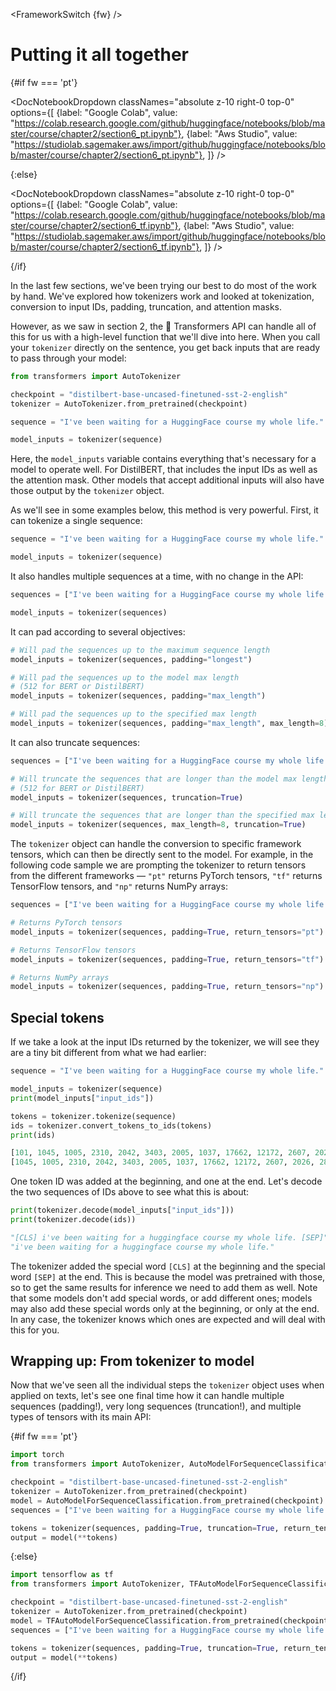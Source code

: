 <FrameworkSwitch {fw} />

# Putting it all together

{#if fw === 'pt'}

<DocNotebookDropdown
  classNames="absolute z-10 right-0 top-0"
  options={[
    {label: "Google Colab", value: "https://colab.research.google.com/github/huggingface/notebooks/blob/master/course/chapter2/section6_pt.ipynb"},
    {label: "Aws Studio", value: "https://studiolab.sagemaker.aws/import/github/huggingface/notebooks/blob/master/course/chapter2/section6_pt.ipynb"},
]} />

{:else}

<DocNotebookDropdown
  classNames="absolute z-10 right-0 top-0"
  options={[
    {label: "Google Colab", value: "https://colab.research.google.com/github/huggingface/notebooks/blob/master/course/chapter2/section6_tf.ipynb"},
    {label: "Aws Studio", value: "https://studiolab.sagemaker.aws/import/github/huggingface/notebooks/blob/master/course/chapter2/section6_tf.ipynb"},
]} />

{/if}

In the last few sections, we've been trying our best to do most of the work by hand. We've explored how tokenizers work and looked at tokenization, conversion to input IDs, padding, truncation, and attention masks.

However, as we saw in section 2, the 🤗 Transformers API can handle all of this for us with a high-level function that we'll dive into here. When you call your `tokenizer` directly on the sentence, you get back inputs that are ready to pass through your model:

```py
from transformers import AutoTokenizer

checkpoint = "distilbert-base-uncased-finetuned-sst-2-english"
tokenizer = AutoTokenizer.from_pretrained(checkpoint)

sequence = "I've been waiting for a HuggingFace course my whole life."

model_inputs = tokenizer(sequence)
```

Here, the `model_inputs` variable contains everything that's necessary for a model to operate well. For DistilBERT, that includes the input IDs as well as the attention mask. Other models that accept additional inputs will also have those output by the `tokenizer` object.

As we'll see in some examples below, this method is very powerful. First, it can tokenize a single sequence:

```py
sequence = "I've been waiting for a HuggingFace course my whole life."

model_inputs = tokenizer(sequence)
```

It also handles multiple sequences at a time, with no change in the API:

```py
sequences = ["I've been waiting for a HuggingFace course my whole life.", "So have I!"]

model_inputs = tokenizer(sequences)
```

It can pad according to several objectives:

```py
# Will pad the sequences up to the maximum sequence length
model_inputs = tokenizer(sequences, padding="longest")

# Will pad the sequences up to the model max length
# (512 for BERT or DistilBERT)
model_inputs = tokenizer(sequences, padding="max_length")

# Will pad the sequences up to the specified max length
model_inputs = tokenizer(sequences, padding="max_length", max_length=8)
```

It can also truncate sequences:

```py
sequences = ["I've been waiting for a HuggingFace course my whole life.", "So have I!"]

# Will truncate the sequences that are longer than the model max length
# (512 for BERT or DistilBERT)
model_inputs = tokenizer(sequences, truncation=True)

# Will truncate the sequences that are longer than the specified max length
model_inputs = tokenizer(sequences, max_length=8, truncation=True)
```

The `tokenizer` object can handle the conversion to specific framework tensors, which can then be directly sent to the model. For example, in the following code sample we are prompting the tokenizer to return tensors from the different frameworks — `"pt"` returns PyTorch tensors, `"tf"` returns TensorFlow tensors, and `"np"` returns NumPy arrays:

```py
sequences = ["I've been waiting for a HuggingFace course my whole life.", "So have I!"]

# Returns PyTorch tensors
model_inputs = tokenizer(sequences, padding=True, return_tensors="pt")

# Returns TensorFlow tensors
model_inputs = tokenizer(sequences, padding=True, return_tensors="tf")

# Returns NumPy arrays
model_inputs = tokenizer(sequences, padding=True, return_tensors="np")
```

## Special tokens

If we take a look at the input IDs returned by the tokenizer, we will see they are a tiny bit different from what we had earlier:

```py
sequence = "I've been waiting for a HuggingFace course my whole life."

model_inputs = tokenizer(sequence)
print(model_inputs["input_ids"])

tokens = tokenizer.tokenize(sequence)
ids = tokenizer.convert_tokens_to_ids(tokens)
print(ids)
```

```python out
[101, 1045, 1005, 2310, 2042, 3403, 2005, 1037, 17662, 12172, 2607, 2026, 2878, 2166, 1012, 102]
[1045, 1005, 2310, 2042, 3403, 2005, 1037, 17662, 12172, 2607, 2026, 2878, 2166, 1012]
```

One token ID was added at the beginning, and one at the end. Let's decode the two sequences of IDs above to see what this is about:

```py
print(tokenizer.decode(model_inputs["input_ids"]))
print(tokenizer.decode(ids))
```

```python out
"[CLS] i've been waiting for a huggingface course my whole life. [SEP]"
"i've been waiting for a huggingface course my whole life."
```

The tokenizer added the special word `[CLS]` at the beginning and the special word `[SEP]` at the end. This is because the model was pretrained with those, so to get the same results for inference we need to add them as well. Note that some models don't add special words, or add different ones; models may also add these special words only at the beginning, or only at the end. In any case, the tokenizer knows which ones are expected and will deal with this for you.

## Wrapping up: From tokenizer to model

Now that we've seen all the individual steps the `tokenizer` object uses when applied on texts, let's see one final time how it can handle multiple sequences (padding!), very long sequences (truncation!), and multiple types of tensors with its main API:

{#if fw === 'pt'}
```py
import torch
from transformers import AutoTokenizer, AutoModelForSequenceClassification

checkpoint = "distilbert-base-uncased-finetuned-sst-2-english"
tokenizer = AutoTokenizer.from_pretrained(checkpoint)
model = AutoModelForSequenceClassification.from_pretrained(checkpoint)
sequences = ["I've been waiting for a HuggingFace course my whole life.", "So have I!"]

tokens = tokenizer(sequences, padding=True, truncation=True, return_tensors="pt")
output = model(**tokens)
```
{:else}
```py
import tensorflow as tf
from transformers import AutoTokenizer, TFAutoModelForSequenceClassification

checkpoint = "distilbert-base-uncased-finetuned-sst-2-english"
tokenizer = AutoTokenizer.from_pretrained(checkpoint)
model = TFAutoModelForSequenceClassification.from_pretrained(checkpoint)
sequences = ["I've been waiting for a HuggingFace course my whole life.", "So have I!"]

tokens = tokenizer(sequences, padding=True, truncation=True, return_tensors="tf")
output = model(**tokens)
```
{/if}
